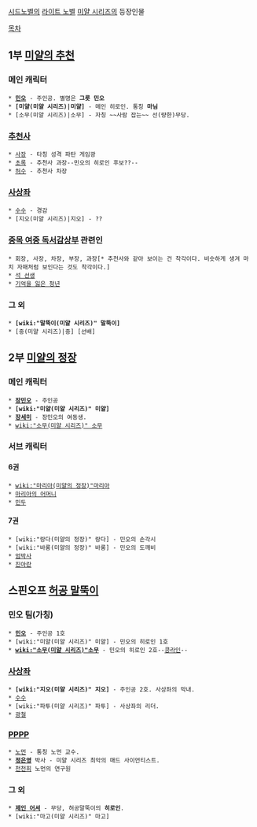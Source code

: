 [[시드노벨]]의 [[라이트 노벨]] [[미얄 시리즈]]의 등장인물

[[목차]]

== 1부 [[미얄의 추천]] ==
=== 메인 캐릭터 ===
 * '''[[민오]]''' - 주인공. 별명은 '''그릇 민오'''
 * '''[미얄(미얄 시리즈)|미얄]''' - 메인 히로인. 통칭 '''마님'''
 * [소무(미얄 시리즈)|소무] - 자칭 ~~사람 잡는~~ 선(량한)무당.

=== [[추천사]] ===
 * [[사장(미얄 시리즈)|사장]] - 타칭 성격 파탄 게임광
 * [[초록(미얄 시리즈)|초록]] - 추천사 과장--민오의 히로인 후보??--
 * [[허수(미얄 시리즈)|허수]] - 추천사 차장

=== [[사상좌]] ===
 * [[수수]] - 경감
 * [지오(미얄 시리즈)|지오] - ??

=== [[중목 여중 독서감상부]] 관련인 ===
 * 회장, 사장, 차장, 부장, 과장[* 추천사와 같아 보이는 건 착각이다. 비슷하게 생겨 마치 자매처럼 보인다는 것도 착각이다.]
 * [[석 선생]] 
 * [[기억을 잃은 청년]]

=== 그 외 ===
 * '''[wiki:"말뚝이(미얄 시리즈)" 말뚝이]'''
 * [중(미얄 시리즈)|중] [선배]
== 2부 [[미얄의 정장]] ==
=== 메인 캐릭터 ===
 * '''[[장민오]]''' - 주인공
 * '''[wiki:"미얄(미얄 시리즈)" 미얄]'''
 * '''[[장세미]]''' - 장민오의 여동생.
 * [[wiki:"소무(미얄 시리즈)" 소무]] 

=== 서브 캐릭터 ===
==== 6권 ====
 * [[wiki:"마리아(미얄의 정장)"마리아]]
 * [[마리아의 어머니]]
 * [[민두]]
==== 7권 ====
 * [wiki:"랑다(미얄의 정장)" 랑다] - 민오의 손각시
 * [wiki:"바롱(미얄의 정장)" 바롱] - 민오의 도깨비
 * [[엄박사]]
 * [[진아란]]

== 스핀오프 [[허공 말뚝이]] ==
=== 민오 팀(가칭) ===
 * '''[[민오]]''' - 주인공 1호
 * [wiki:"미얄(미얄 시리즈)" 미얄] - 민오의 히로인 1호
 * '''[[wiki:"소무(미얄 시리즈)"소무]]''' - 민오의 히로인 2호--[[콩라인]]--

=== [[사상좌]] ===
 * '''[wiki:"지오(미얄 시리즈)" 지오]''' - 주인공 2호. 사상좌의 막내.
 * [[수수]]
 * [wiki:"파투(미얄 시리즈)" 파투] - 사상좌의 리더.
 * [[광철]]


=== [[PPPP]] ===
 * [[노먼]] - 통칭 노먼 교수.
 * '''[[정은영]]''' 박사 - 미얄 시리즈 최악의 매드 사이언티스트.
 * [[천천희]] 노먼의 연구원

=== 그 외 ===
 * '''[[제인 어셔]]''' - 무당, 허공말뚝이의 '''히로인'''.
 * [wiki:"마고(미얄 시리즈)" 마고]
